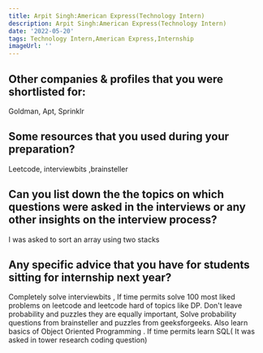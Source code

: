 ```yaml
---
title: Arpit Singh:American Express(Technology Intern)
description: Arpit Singh:American Express(Technology Intern)
date: '2022-05-20'
tags: Technology Intern,American Express,Internship
imageUrl: ''
---
```


## Other companies & profiles that you were shortlisted for:
Goldman, Apt, Sprinklr

## Some resources that you used during your preparation?
Leetcode, interviewbits ,brainsteller 

## Can you list down the the topics on which questions were asked in the interviews or any other insights on the interview process?
I was asked to sort an array using two stacks
## Any specific advice that you have for students sitting for internship next year?
Completely solve interviewbits , If time permits solve 100 most liked problems on leetcode and leetcode hard of topics like DP. Don't leave probability and puzzles they are equally important, Solve probability questions from brainsteller and puzzles from geeksforgeeks. Also learn basics of Object Oriented Programming . If time permits learn SQL( It was asked in tower research coding question)  

